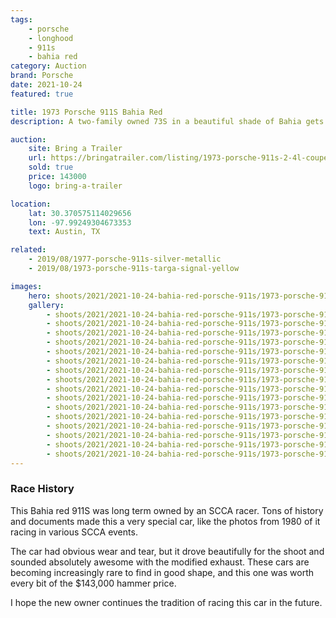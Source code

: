 ```yaml
---
tags:
    - porsche
    - longhood
    - 911s
    - bahia red
category: Auction
brand: Porsche
date: 2021-10-24
featured: true

title: 1973 Porsche 911S Bahia Red
description: A two-family owned 73S in a beautiful shade of Bahia gets listed on Bring a Trailer and sells for $143,000!

auction:
    site: Bring a Trailer
    url: https://bringatrailer.com/listing/1973-porsche-911s-2-4l-coupe-6/
    sold: true
    price: 143000
    logo: bring-a-trailer

location:
    lat: 30.370575114029656
    lon: -97.99249304673353
    text: Austin, TX

related:
    - 2019/08/1977-porsche-911s-silver-metallic
    - 2019/08/1973-porsche-911s-targa-signal-yellow

images:
    hero: shoots/2021/2021-10-24-bahia-red-porsche-911s/1973-porsche-911s-bahia-red_015.jpg
    gallery:
        - shoots/2021/2021-10-24-bahia-red-porsche-911s/1973-porsche-911s-bahia-red_001.jpg
        - shoots/2021/2021-10-24-bahia-red-porsche-911s/1973-porsche-911s-bahia-red_002.jpg
        - shoots/2021/2021-10-24-bahia-red-porsche-911s/1973-porsche-911s-bahia-red_003.jpg
        - shoots/2021/2021-10-24-bahia-red-porsche-911s/1973-porsche-911s-bahia-red_004.jpg
        - shoots/2021/2021-10-24-bahia-red-porsche-911s/1973-porsche-911s-bahia-red_005.jpg
        - shoots/2021/2021-10-24-bahia-red-porsche-911s/1973-porsche-911s-bahia-red_006.jpg
        - shoots/2021/2021-10-24-bahia-red-porsche-911s/1973-porsche-911s-bahia-red_007.jpg
        - shoots/2021/2021-10-24-bahia-red-porsche-911s/1973-porsche-911s-bahia-red_008.jpg
        - shoots/2021/2021-10-24-bahia-red-porsche-911s/1973-porsche-911s-bahia-red_009.jpg
        - shoots/2021/2021-10-24-bahia-red-porsche-911s/1973-porsche-911s-bahia-red_010.jpg
        - shoots/2021/2021-10-24-bahia-red-porsche-911s/1973-porsche-911s-bahia-red_011.jpg
        - shoots/2021/2021-10-24-bahia-red-porsche-911s/1973-porsche-911s-bahia-red_012.jpg
        - shoots/2021/2021-10-24-bahia-red-porsche-911s/1973-porsche-911s-bahia-red_013.jpg
        - shoots/2021/2021-10-24-bahia-red-porsche-911s/1973-porsche-911s-bahia-red_014.jpg
        - shoots/2021/2021-10-24-bahia-red-porsche-911s/1973-porsche-911s-bahia-red_015.jpg
        - shoots/2021/2021-10-24-bahia-red-porsche-911s/1973-porsche-911s-bahia-red_016.jpg
---
```


### Race History

This Bahia red 911S was long term owned by an SCCA racer. Tons of history and documents made this a very special car, like the photos from 1980 of it racing in various SCCA events.

The car had obvious wear and tear, but it drove beautifully for the shoot and sounded absolutely awesome with the modified exhaust. These cars are becoming increasingly rare to find in good shape, and this one was worth every bit of the $143,000 hammer price.

I hope the new owner continues the tradition of racing this car in the future.
